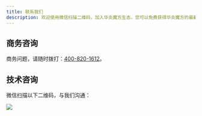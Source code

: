 ```yaml
---
title: 联系我们
description: 欢迎使用微信扫描二维码，加入华炎魔方生态，您可以免费获得华炎魔方的最新技术资料、培训课程和版本更新提醒。
---
```


## 商务咨询

商务问题，请随时拨打：[400-820-1612](tel://4008201612)。


## 技术咨询

微信扫描以下二维码，与我们沟通：

 ![](https://www.steedos.com/img/QR_contact1.png)
